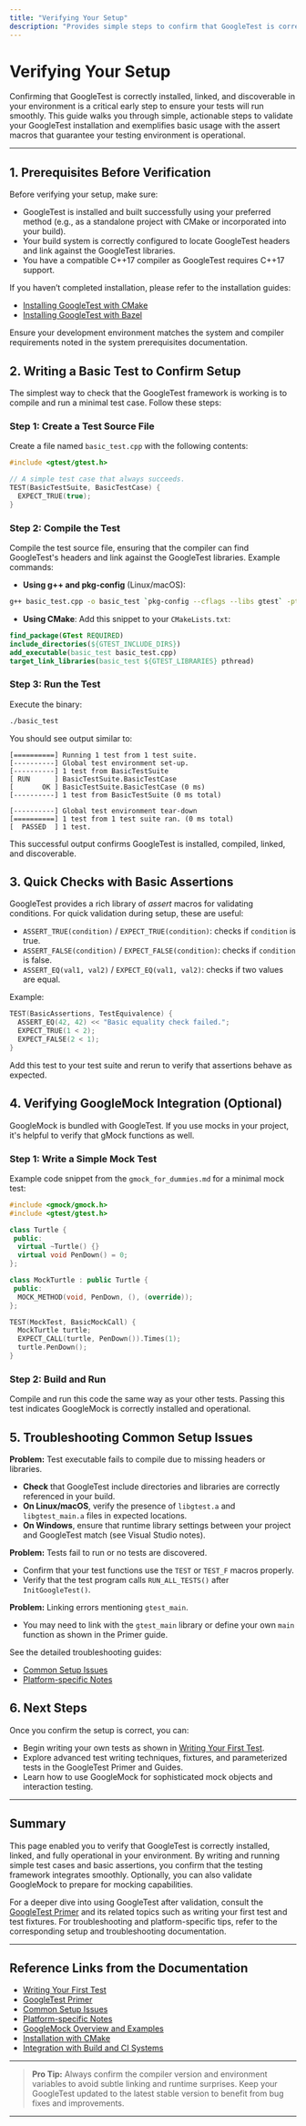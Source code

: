 ```yaml
---
title: "Verifying Your Setup"
description: "Provides simple steps to confirm that GoogleTest is correctly installed, linked, and discoverable in a user's environment. Suggests basic assert macros for quick validation."
---
```


# Verifying Your Setup

Confirming that GoogleTest is correctly installed, linked, and discoverable in your environment is a critical early step to ensure your tests will run smoothly. This guide walks you through simple, actionable steps to validate your GoogleTest installation and exemplifies basic usage with the assert macros that guarantee your testing environment is operational.

---

## 1. Prerequisites Before Verification

Before verifying your setup, make sure:

- GoogleTest is installed and built successfully using your preferred method (e.g., as a standalone project with CMake or incorporated into your build).
- Your build system is correctly configured to locate GoogleTest headers and link against the GoogleTest libraries.
- You have a compatible C++17 compiler as GoogleTest requires C++17 support.

If you haven’t completed installation, please refer to the installation guides:

- [Installing GoogleTest with CMake](getting-started/installation/installation-cmake)
- [Installing GoogleTest with Bazel](getting-started/installation/installation-bazel)

Ensure your development environment matches the system and compiler requirements noted in the system prerequisites documentation.


## 2. Writing a Basic Test to Confirm Setup

The simplest way to check that the GoogleTest framework is working is to compile and run a minimal test case. Follow these steps:

### Step 1: Create a Test Source File

Create a file named `basic_test.cpp` with the following contents:

```cpp
#include <gtest/gtest.h>

// A simple test case that always succeeds.
TEST(BasicTestSuite, BasicTestCase) {
  EXPECT_TRUE(true);
}
```

### Step 2: Compile the Test

Compile the test source file, ensuring that the compiler can find GoogleTest's headers and link against the GoogleTest libraries. Example commands:

- **Using g++ and pkg-config** (Linux/macOS):

```bash
g++ basic_test.cpp -o basic_test `pkg-config --cflags --libs gtest` -pthread
```

- **Using CMake**: Add this snippet to your `CMakeLists.txt`:

```cmake
find_package(GTest REQUIRED)
include_directories(${GTEST_INCLUDE_DIRS})
add_executable(basic_test basic_test.cpp)
target_link_libraries(basic_test ${GTEST_LIBRARIES} pthread)
```

### Step 3: Run the Test

Execute the binary:

```bash
./basic_test
```

You should see output similar to:

```shell
[==========] Running 1 test from 1 test suite.
[----------] Global test environment set-up.
[----------] 1 test from BasicTestSuite
[ RUN      ] BasicTestSuite.BasicTestCase
[       OK ] BasicTestSuite.BasicTestCase (0 ms)
[----------] 1 test from BasicTestSuite (0 ms total)

[----------] Global test environment tear-down
[==========] 1 test from 1 test suite ran. (0 ms total)
[  PASSED  ] 1 test.
```

This successful output confirms GoogleTest is installed, compiled, linked, and discoverable.

## 3. Quick Checks with Basic Assertions

GoogleTest provides a rich library of *assert* macros for validating conditions. For quick validation during setup, these are useful:

- `ASSERT_TRUE(condition)` / `EXPECT_TRUE(condition)`: checks if `condition` is true.
- `ASSERT_FALSE(condition)` / `EXPECT_FALSE(condition)`: checks if `condition` is false.
- `ASSERT_EQ(val1, val2)` / `EXPECT_EQ(val1, val2)`: checks if two values are equal.

Example:

```cpp
TEST(BasicAssertions, TestEquivalence) {
  ASSERT_EQ(42, 42) << "Basic equality check failed.";
  EXPECT_TRUE(1 < 2);
  EXPECT_FALSE(2 < 1);
}
```

Add this test to your test suite and rerun to verify that assertions behave as expected.

## 4. Verifying GoogleMock Integration (Optional)

GoogleMock is bundled with GoogleTest. If you use mocks in your project, it's helpful to verify that gMock functions as well.

### Step 1: Write a Simple Mock Test

Example code snippet from the `gmock_for_dummies.md` for a minimal mock test:

```cpp
#include <gmock/gmock.h>
#include <gtest/gtest.h>

class Turtle {
 public:
  virtual ~Turtle() {}
  virtual void PenDown() = 0;
};

class MockTurtle : public Turtle {
 public:
  MOCK_METHOD(void, PenDown, (), (override));
};

TEST(MockTest, BasicMockCall) {
  MockTurtle turtle;
  EXPECT_CALL(turtle, PenDown()).Times(1);
  turtle.PenDown();
}
```

### Step 2: Build and Run

Compile and run this code the same way as your other tests. Passing this test indicates GoogleMock is correctly installed and operational.

## 5. Troubleshooting Common Setup Issues

**Problem:** Test executable fails to compile due to missing headers or libraries.

- **Check** that GoogleTest include directories and libraries are correctly referenced in your build.
- **On Linux/macOS**, verify the presence of `libgtest.a` and `libgtest_main.a` files in expected locations.
- **On Windows**, ensure that runtime library settings between your project and GoogleTest match (see Visual Studio notes).

**Problem:** Tests fail to run or no tests are discovered.

- Confirm that your test functions use the `TEST` or `TEST_F` macros properly.
- Verify that the test program calls `RUN_ALL_TESTS()` after `InitGoogleTest()`.

**Problem:** Linking errors mentioning `gtest_main`.

- You may need to link with the `gtest_main` library or define your own `main` function as shown in the Primer guide.

See the detailed troubleshooting guides:

- [Common Setup Issues](getting-started/support/common-setup-issues)
- [Platform-specific Notes](getting-started/installation/platform-specific-notes)

## 6. Next Steps

Once you confirm the setup is correct, you can:

- Begin writing your own tests as shown in [Writing Your First Test](getting-started/first-steps/writing-your-first-test).
- Explore advanced test writing techniques, fixtures, and parameterized tests in the GoogleTest Primer and Guides.
- Learn how to use GoogleMock for sophisticated mock objects and interaction testing.


---

## Summary

This page enabled you to verify that GoogleTest is correctly installed, linked, and fully operational in your environment. By writing and running simple test cases and basic assertions, you confirm that the testing framework integrates smoothly. Optionally, you can also validate GoogleMock to prepare for mocking capabilities.

For a deeper dive into using GoogleTest after validation, consult the [GoogleTest Primer](docs/primer.md) and its related topics such as writing your first test and test fixtures. For troubleshooting and platform-specific tips, refer to the corresponding setup and troubleshooting documentation.

---

## Reference Links from the Documentation

- [Writing Your First Test](getting-started/first-steps/writing-your-first-test)
- [GoogleTest Primer](docs/primer.md)
- [Common Setup Issues](getting-started/support/common-setup-issues)
- [Platform-specific Notes](getting-started/installation/platform-specific-notes)
- [GoogleMock Overview and Examples](gmock_for_dummies.md)
- [Installation with CMake](getting-started/installation/installation-cmake)
- [Integration with Build and CI Systems](overview/integration-adoption/integration-workflow)

---

> **Pro Tip:** Always confirm the compiler version and environment variables to avoid subtle linking and runtime surprises. Keep your GoogleTest updated to the latest stable version to benefit from bug fixes and improvements.

---
